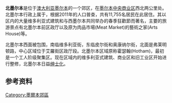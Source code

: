 
{{Infobox Australian place
| name     = 北墨尔本
| image    = North Melbourne Town Hall 2004-10-06.jpg
| imagesize= 250
| caption  = 北墨尔本前区政厅
| state    = Vic
| type     = 郊区
| lga      = {{Link-en|墨尔本市辖区|City of Melbourne}}
| lga2     = 
| area     = 2.4
| city     = 墨爾本
| est      = 1850年代
| postcode = 3051
| pop      = 11755
| pop_year = 2011
| pop_footnotes =<ref name="abs">{{Census 2011 AUS | id = SSC21030 | name = North Melbourne (State Suburb) | accessdate = 7 July 2012 | quick = on}}</ref>
| stategov = {{Link-en|墨尔本州选区|Electoral district of Melbourne}}
| fedgov   = [[墨尔本_(澳大利亚国会选区)|墨尔本联邦选区]]
| near-nw  = [[弗莱明顿_(维多利亚州)|弗莱明顿]]
| near-n   = [[帕克维尔_(维多利亚州)|帕克维尔]]
| near-ne  = [[卡尔顿_(维多利亚州)|卡尔顿]]
| near-w   = [[肯辛顿_(维多利亚州)|肯辛顿]]
| near-e   = [[卡尔顿_(维多利亚州)|卡尔顿]]
| near-sw  = [[西墨尔本_(维多利亚州)|西墨尔本]]
| near-s   = [[西墨尔本_(维多利亚州)|西墨尔本]]
| near-se  = [[墨尔本中央商业区|墨尔本中央商业区]]
| dist1    = 2 | location1 = [[墨尔本中央商业区|墨尔本中央商业区]]
}}

'''北墨尔本'''是位于[[澳大利亚|澳大利亚]][[墨尔本|墨尔本]]的一个郊区，在[[墨尔本中央商业区|墨尔本中央商业区]]西北两公里处。北墨尔本行政上属于{{Link-en|墨尔本市辖区|City of Melbourne}}，根据2011年的人口普查，共有11,755名居民在此居住。其以区内的大量维多利亚式建筑和与西墨尔本共同举办的春季狂歡節而著名，主要的旅游景点有北墨尔本前区政厅以及原为肉品市場(Meat Market)的藝術之家(Arts House)等。

北墨尔本西面被{{Link-en|墨尔本城市高速|CityLink}}包围，南临维多利亚街，东临皮尔街和奥康纳尔街，北面是弗莱明顿路，中心区域位于艾羅街区政厅段。北墨尔本区域原称霍瑟翰(Hotham)，最初是一个工人阶级聚集区。现在区域内的维多利亚式建筑、商业区和旧工业区开始进行整修，北墨尔本日益[[绅士化|绅士化]]。

== 参考资料 ==
{{reflist}}

{{Coord|37|47|57|S|144|56|48|E|display=title|region:AU-VIC_type:city}}

[[Category:墨爾本郊區|Category:墨爾本郊區]]